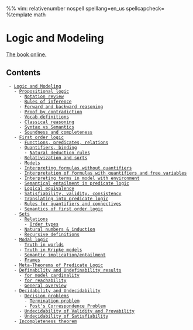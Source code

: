 %% vim: relativenumber nospell spelllang=en_us spellcapcheck=
%template math

= Logic and Modeling =
[[http://avigad.github.io/logic_and_proof/propositional_logic.html|The book online.]]

== Contents ==
  - [[#Logic and Modeling|Logic and Modeling]]
    - [[propositional-logic#Propositional logic|Propositional logic]]
      - [[propositional-logic#Propositional logic#Notation review|Notation review]]
      - [[propositional-logic#Propositional logic#Rules of inference|Rules of inference]]
      - [[propositional-logic#Propositional logic#Forward and backward reasoning|Forward and backward reasoning]]
      - [[propositional-logic#Propositional logic#Proof by contradiction|Proof by contradiction]]
      - [[propositional-logic#Propositional logic#Vocab definitions|Vocab definitions]]
      - [[propositional-logic#Propositional logic#Classical reasoning|Classical reasoning]]
      - [[propositional-logic#Propositional logic#Syntax vs Semantics|Syntax vs Semantics]]
      - [[propositional-logic#Propositional logic#Soundness and completeness|Soundness and completeness]]
    - [[first-order-logic#First order logic|First order logic]]
      - [[first-order-logic#First order logic#Functions, predicates, relations|Functions, predicates, relations]]
      - [[first-order-logic#First order logic#Quantifiers, binding|Quantifiers, binding]]
        - [[first-order-logic#First order logic#Quantifiers, binding#Natural deduction rules|Natural deduction rules]]
      - [[first-order-logic#First order logic#Relativization and sorts|Relativization and sorts]]
      - [[first-order-logic#First order logic#Models|Models]]
      - [[first-order-logic#First order logic#Interpreting formulas without quantifiers|Interpreting formulas without quantifiers]]
      - [[first-order-logic#First order logic#Interpretation of formulas with quantifiers and free variables|Interpretation of formulas with quantifiers and free variables]]
      - [[first-order-logic#First order logic#Interpreting terms in model with environment|Interpreting terms in model with environment]]
      - [[first-order-logic#First order logic#Semantical entailment in predicate logic|Semantical entailment in predicate logic]]
      - [[first-order-logic#First order logic#Logical equivalence|Logical equivalence]]
      - [[first-order-logic#First order logic#Satisfiability, validity, consistency|Satisfiability, validity, consistency]]
      - [[first-order-logic#First order logic#Translating into predicate logic|Translating into predicate logic]]
      - [[first-order-logic#First order logic#Rules for quantifiers and connectives|Rules for quantifiers and connectives]]
      - [[first-order-logic#First order logic#Semantics of first order logic|Semantics of first order logic]]
    - [[sets#Sets|Sets]]
      - [[sets#Sets#Relations|Relations]]
        - [[sets#Sets#Relations#Order types|Order types]]
      - [[sets#Sets#Natural numbers & induction|Natural numbers & induction]]
      - [[sets#Sets#Recursive definitions|Recursive definitions]]
    - [[modal-logic#Modal logic|Modal logic]]
      - [[modal-logic#Modal logic#Truth in worlds|Truth in worlds]]
      - [[modal-logic#Modal logic#Truth in Kripke models|Truth in Kripke models]]
      - [[modal-logic#Modal logic#Semantic implication/entailment|Semantic implication/entailment]]
      - [[modal-logic#Modal logic#Frames|Frames]]
    - [[meta-theorems-of-predicate-logic#Meta-Theorems of Predicate Logic|Meta-Theorems of Predicate Logic]]
    - [[definability-and-undefinability-results#Definability and Undefinability results|Definability and Undefinability results]]
      - [[definability-and-undefinability-results#Definability and Undefinability results#for model cardinality|for model cardinality]]
      - [[definability-and-undefinability-results#Definability and Undefinability results#for reachability|for reachability]]
      - [[definability-and-undefinability-results#Definability and Undefinability results#General overview|General overview]]
    - [[decidability-and-undecidability#Decidability and Undecidability|Decidability and Undecidability]]
      - [[decidability-and-undecidability#Decidability and Undecidability#Decision problems|Decision problems]]
        - [[decidability-and-undecidability#Decidability and Undecidability#Decision problems#Termination problem|Termination problem]]
        - [[decidability-and-undecidability#Decidability and Undecidability#Decision problems#Post's Correspondence Problem|Post's Correspondence Problem]]
      - [[decidability-and-undecidability#Decidability and Undecidability#Undecidability of Validity and Provability|Undecidability of Validity and Provability]]
      - [[decidability-and-undecidability#Decidability and Undecidability#Undecidability of Satisfiability|Undecidability of Satisfiability]]
    - [[incompleteness-theorem#Incompleteness theorem|Incompleteness theorem]]

